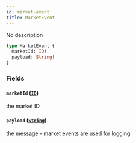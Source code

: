 ```yaml
---
id: market-event
title: MarketEvent
---
```



No description

```graphql
type MarketEvent {
  marketId: ID!
  payload: String!
}
```


### Fields

#### `marketId` ([`ID`](/docs/testnet/graphql/scalars/id))

the market ID


#### `payload` ([`String`](/docs/testnet/graphql/scalars/string))

the message - market events are used for logging




